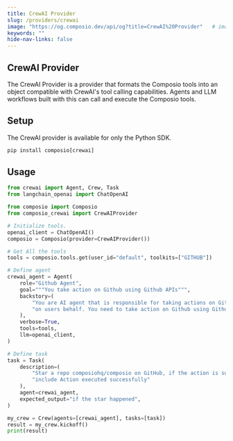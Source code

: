```yaml
---
title: CrewAI Provider
slug: /providers/crewai
image: "https://og.composio.dev/api/og?title=CrewAI%20Provider"   # image for socials
keywords: ""
hide-nav-links: false
---
```


## CrewAI Provider

The CrewAI Provider is a provider that formats the Composio tools into an object compatible with CrewAI's tool calling capabilities. Agents and LLM workflows built with this can call and execute the Composio tools.

## Setup

The CrewAI provider is available for only the Python SDK.

```python Python maxLines=60 wordWrap
pip install composio[crewai]
```

## Usage

```python Python maxLines=60 wordWrap
from crewai import Agent, Crew, Task
from langchain_openai import ChatOpenAI

from composio import Composio
from composio_crewai import CrewAIProvider

# Initialize tools.
openai_client = ChatOpenAI()
composio = Composio(provider=CrewAIProvider())

# Get All the tools
tools = composio.tools.get(user_id="default", toolkits=["GITHUB"])

# Define agent
crewai_agent = Agent(
    role="Github Agent",
    goal="""You take action on Github using Github APIs""",
    backstory=(
        "You are AI agent that is responsible for taking actions on Github "
        "on users behalf. You need to take action on Github using Github APIs"
    ),
    verbose=True,
    tools=tools,
    llm=openai_client,
)

# Define task
task = Task(
    description=(
        "Star a repo composiohq/composio on GitHub, if the action is successful "
        "include Action executed successfully"
    ),
    agent=crewai_agent,
    expected_output="if the star happened",
)

my_crew = Crew(agents=[crewai_agent], tasks=[task])
result = my_crew.kickoff()
print(result)
```